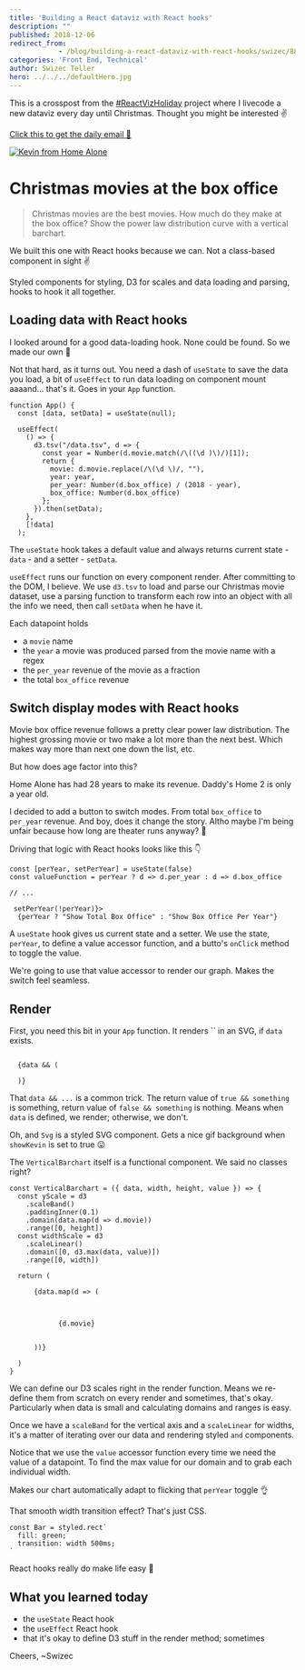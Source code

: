 ```yaml
---
title: 'Building a React dataviz with React hooks'
description: ""
published: 2018-12-06
redirect_from: 
            - /blog/building-a-react-dataviz-with-react-hooks/swizec/8801
categories: 'Front End, Technical'
author: Swizec Teller
hero: ../../../defaultHero.jpg
---
```

This is a crosspost from the [#ReactVizHoliday](https://reactviz.holiday) project where I livecode a new dataviz every day until Christmas. Thought you might be interested ✌️





[Click this to get the daily email 💌](https://reactviz.holiday)



[![Kevin from Home Alone](./img/homealone.png)](https://reactviz.holiday/christmas-movies/)



# Christmas movies at the box office



> Christmas movies are the best movies. How much do they make at the box office? Show the power law distribution curve with a vertical barchart.



We built this one with React hooks because we can. Not a class-based component in sight ✌️



Styled components for styling, D3 for scales and data loading and parsing, hooks to hook it all together.



## Loading data with React hooks



I looked around for a good data-loading hook. None could be found. So we made our own 💪



Not that hard, as it turns out. You need a dash of `useState` to save the data you load, a bit of `useEffect` to run data loading on component mount aaaand… that's it. Goes in your `App` function.



```
function App() {
  const [data, setData] = useState(null);

  useEffect(
    () => {
      d3.tsv("/data.tsv", d => {
        const year = Number(d.movie.match(/\((\d )\)/)[1]);
        return {
          movie: d.movie.replace(/\(\d \)/, ""),
          year: year,
          per_year: Number(d.box_office) / (2018 - year),
          box_office: Number(d.box_office)
        };
      }).then(setData);
    },
    [!data]
  );
```



The `useState` hook takes a default value and always returns current state - `data` - and a setter - `setData`.



`useEffect` runs our function on every component render. After committing to the DOM, I believe. We use `d3.tsv` to load and parse our Christmas movie dataset, use a parsing function to transform each row into an object with all the info we need, then call `setData` when he have it.



Each datapoint holds



- a `movie` name
- the `year` a movie was produced parsed from the movie name with a regex
- the `per_year` revenue of the movie as a fraction
- the total `box_office` revenue



## Switch display modes with React hooks



Movie box office revenue follows a pretty clear power law distribution. The highest grossing movie or two make a lot more than the next best. Which makes way more than next one down the list, etc.



But how does age factor into this?



Home Alone has had 28 years to make its revenue. Daddy's Home 2 is only a year old.



I decided to add a button to switch modes. From total `box_office` to `per_year` revenue. And boy, does it change the story. Altho maybe I'm being unfair because how long are theater runs anyway? 🤔



Driving that logic with React hooks looks like this 👇



```
const [perYear, setPerYear] = useState(false)
const valueFunction = perYear ? d => d.per_year : d => d.box_office

// ...

 setPerYear(!perYear)}>
  {perYear ? "Show Total Box Office" : "Show Box Office Per Year"}
```



A `useState` hook gives us current state and a setter. We use the state, `perYear`, to define a value accessor function, and a butto's `onClick` method to toggle the value.



We're going to use that value accessor to render our graph. Makes the switch feel seamless.



## Render



First, you need this bit in your `App` function. It renders `` in an SVG, if `data` exists.



```

  {data && (
    
  )}
```



That `data && ...` is a common trick. The return value of `true && something` is something, return value of `false && something` is nothing. Means when `data` is defined, we render; otherwise, we don't.



Oh, and `Svg` is a styled SVG component. Gets a nice gif background when `showKevin` is set to true 😛



The `VerticalBarchart` itself is a functional component. We said no classes right?



```
const VerticalBarchart = ({ data, width, height, value }) => {
  const yScale = d3
    .scaleBand()
    .paddingInner(0.1)
    .domain(data.map(d => d.movie))
    .range([0, height])
  const widthScale = d3
    .scaleLinear()
    .domain([0, d3.max(data, value)])
    .range([0, width])

  return (
    
      {data.map(d => (
        
          
          
            {d.movie}
          
        
      ))}
    
  )
}
```



We can define our D3 scales right in the render function. Means we re-define them from scratch on every render and sometimes, that's okay. Particularly when data is small and calculating domains and ranges is easy.



Once we have a `scaleBand` for the vertical axis and a `scaleLinear` for widths, it's a matter of iterating over our data and rendering styled `` and `` components.



Notice that we use the `value` accessor function every time we need the value of a datapoint. To find the max value for our domain and to grab each individual width.



Makes our chart automatically adapt to flicking that `perYear` toggle 👌





That smooth width transition effect? That's just CSS.



```
const Bar = styled.rect`
  fill: green;
  transition: width 500ms;
`
```



React hooks really do make life easy 🎣



## What you learned today



- the `useState` React hook
- the `useEffect` React hook
- that it's okay to define D3 stuff in the render method; sometimes



Cheers, ~Swizec